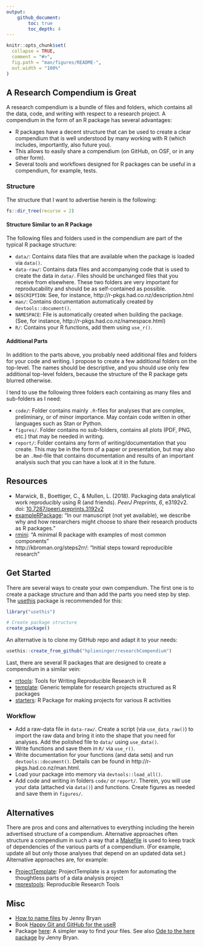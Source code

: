 ```yaml
---
output: 
    github_document:
        toc: true
        toc_depth: 4
---
```


<!-- README.md is generated from README.Rmd. Please edit that file -->

```r
knitr::opts_chunk$set(
  collapse = TRUE,
  comment = "#>",
  fig.path = "man/figures/README-",
  out.width = "100%"
)
```

## A Research Compendium is Great

A research compendium is a bundle of files and folders, which contains all the data, code, and writing with respect to a research project.
A compendium in the form of an R package has several advantages:

- R packages have a decent structure that can be used to create a clear compendium that is well understood by many working with R (which includes, importantly, also future you).
- This allows to easily share a compendium (on GitHub, on OSF, or in any other form).
- Several tools and workflows designed for R packages can be useful in a compendium, for example, tests.

### Structure

The structure that I want to advertise herein is the following:

```r
fs::dir_tree(recurse = 2)
```

#### Structure Similar to an R Package

The following files and folders used in the compendium are part of the typical R package structure:

- `data/`: Contains data files that are available when the package is loaded via `data()`.
- `data-raw/`: Contains data files and accompanying code that is used to create the data in `data/`.
Files should be unchanged files that you receive from elsewhere.
These two folders are very important for reproducability and should be as self-contained as possible.
- `DESCRIPTION`: See, for instance, http://r-pkgs.had.co.nz/description.html
- `man/`: Contains documentation automatically created by `devtools::document()`.
- `NAMESPACE`: File is automatically created when building the package. (See, for instance, http://r-pkgs.had.co.nz/namespace.html)
- `R/`: Contains your R functions, add them using `use_r()`.

#### Additional Parts

In addition to the parts above, you probably need additional files and folders for your code and writing.
I propose to create a few additional folders on the top-level.
The names should be descriptive, and you should use only few additional top-level folders, because the structure of the R package gets blurred otherwise.

I tend to use the following three folders each containing as many files and sub-folders as I need:

- `code/`: Folder contains mainly `.R`-files for analyses that are complex, preliminary, or of minor importance.
May contain code written in other languages such as Stan or Python.
- `figures/`. Folder contains no sub-folders, contains all plots (PDF, PNG, etc.) that may be needed in writing.
- `report/`: Folder contains any form of writing/documentation that you create. This may be in the form of a paper or presentation, but may also be an `.Rmd`-file that contains documentation and results of an important analysis such that you can have a look at it in the future.


## Resources

- Marwick, B., Boettiger, C., & Mullen, L. (2018). Packaging data analytical work reproducibly using R (and friends). *PeerJ Preprints*, *6*, e3192v2. doi: [10.7287/peerj.preprints.3192v2](https://doi.org/10.7287/peerj.preprints.3192v2)
- [exampleRPackage](https://github.com/mvuorre/exampleRPackage): "In our manuscript (not yet available), we describe why and how researchers might choose to share their research products as R packages."
- [rmini](https://github.com/yihui/rmini): "A minimal R package with examples of most common components"
- http://kbroman.org/steps2rr/: "Initial steps toward reproducible research"


## Get Started

There are several ways to create your own compendium.
The first one is to create a package structure and than add the parts you need step by step.
The [usethis](https://usethis.r-lib.org/index.html) package is recommended for this:

```r
library("usethis")

# Create package structure
create_package()
```

An alternative is to clone my GitHub repo and adapt it to your needs:

```r
usethis::create_from_github("hplieninger/researchCompendium")
```

Last, there are several R packages that are designed to create a compendium in a similar vein:

- [rrtools](https://github.com/benmarwick/rrtools): Tools for Writing Reproducible Research in R
- [template](https://github.com/Pakillo/template): Generic template for research projects structured as R packages
- [starters](https://github.com/lockedata/starters): R Package for making projects for various R activities

### Workflow

- Add a raw-data file in `data-raw/`.
Create a script (via `use_data_raw()`) to import the raw data and bring it into the shape that you need for analyses.
Add the polished file to `data/` using `use_data()`.
- Write functions and save them in `R/` via `use_r()`.
- Write documentation for your functions (and data sets) and run `devtools::document()`. Details can be found in http://r-pkgs.had.co.nz/man.html.
- Load your package into memory via `devtools::load_all()`.
- Add code and writing in folders `code/` or `report/`.
Therein, you will use your data (attached via `data()`) and functions.
Create figures as needed and save them in `figures/`.

## Alternatives

There are pros and cons and alternatives to everything including the herein advertised structure of a compendium.
Alternative approaches often structure a compendium in such a way that a [Makefile](https://en.wikipedia.org/wiki/Make_(software)) is used to keep track of dependencies of the various parts of a compendium. (For example, update all but only those analyses that depend on an updated data set.)
Alternative approaches are, for example:

- [ProjectTemplate](http://projecttemplate.net/): ProjectTemplate is a system for automating the thoughtless parts of a data analysis project
- [represtools](https://github.com/PirateGrunt/represtools): Reproducible Research Tools

## Misc

- [How to name files](https://speakerdeck.com/jennybc/how-to-name-files) by Jenny Bryan
- Book [Happy Git and GitHub for the useR](https://happygitwithr.com/)
- Package [here](https://here.r-lib.org/): A simpler way to find your files. See also [Ode to the here package](https://github.com/jennybc/here_here) by Jenny Bryan.
